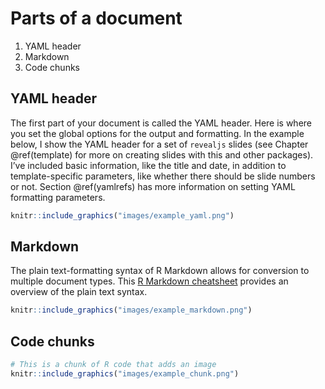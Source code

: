 # Parts of a document {#intro}

1. YAML header
2. Markdown
3. Code chunks

## YAML header

The first part of your document is called the YAML header. Here is where you set the global options for the output and formatting. In the example below, I show the YAML header for a set of `revealjs` slides (see Chapter \@ref(template) for more on creating slides with this and other packages). I've included basic information, like the title and date, in addition to template-specific parameters, like whether there should be slide numbers or not. Section \@ref(yamlrefs) has more information on setting YAML formatting parameters.

```r
knitr::include_graphics("images/example_yaml.png")
```

## Markdown

The plain text-formatting syntax of R Markdown allows for conversion to multiple document types. This [R Markdown cheatsheet](https://rstudio.com/wp-content/uploads/2015/02/rmarkdown-cheatsheet.pdf) provides an overview of the plain text syntax. 

```r
knitr::include_graphics("images/example_markdown.png")
```

## Code chunks

```r
# This is a chunk of R code that adds an image
knitr::include_graphics("images/example_chunk.png")
```